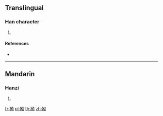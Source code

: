 {{character info/new}}
==Translingual==

===Han character===
{{Han char|rn=145|rad=衣|as=05|sn=11|four=34227|canj=LVIS}}

# {{defn|Han|sort=衣05}}

====References====
* {{Han ref|kx=1114.010|dkj=34175|dj=1579.220|hdz=53086.010|uh=888E|ud=34958|bh=D7C4|bd=55236}}

----

==Mandarin==

===Hanzi===
{{cmn-hanzi|pin=[[yào]] ([[yao4]]), [[zhàn]] ([[zhan4]])|wg=yao<sup>4</sup>, chan<sup>4</sup>}}

# {{defn|lang=cmn|sort=衣05}}

[[fr:袎]]
[[pl:袎]]
[[th:袎]]
[[zh:袎]]